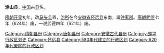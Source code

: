 '''涂山县'''，[[中国|中国]]古[[县|县]]名。

[[隋朝|隋朝]][[开皇|开皇]]初年，改[[马头县|马头县]]置，[[治所|治所]]在今[[安徽省|安徽省]][[怀远县|怀远县]]东南，属[[钟离郡|钟离郡]]。[[唐朝|唐朝]][[武德|武德]]七年（624年）废，一说武德四年（621年）废。 

{{安徽行政区划小作品}}
{{DEFAULTSORT:T}}
[[Category:隋朝县份|Category:隋朝县份]]
[[Category:唐朝县份|Category:唐朝县份]]
[[Category:安徽古代县份|Category:安徽古代县份]]
[[Category:蚌埠行政区划史|Category:蚌埠行政区划史]]
[[Category:怀远县|Category:怀远县]]
[[Category:580年代建立的行政区划|Category:580年代建立的行政区划]]
[[Category:620年代废除的行政区划|Category:620年代废除的行政区划]]